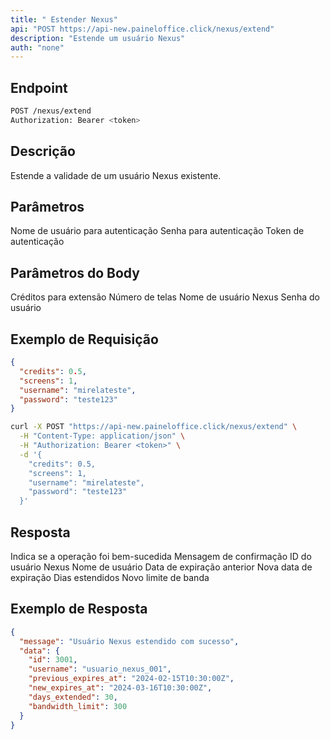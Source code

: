 ```yaml
---
title: " Estender Nexus"
api: "POST https://api-new.paineloffice.click/nexus/extend"
description: "Estende um usuário Nexus"
auth: "none"
---
```


## Endpoint

<CodeGroup>

```bash Requisição
POST /nexus/extend
Authorization: Bearer <token>
```

</CodeGroup>

## Descrição

Estende a validade de um usuário Nexus existente.

## Parâmetros

<ParamField query="username" type="string" required>
  Nome de usuário para autenticação
</ParamField>

<ParamField query="password" type="string" required>
  Senha para autenticação
</ParamField>

<ParamField query="token" type="string" required>
  Token de autenticação
</ParamField>

## Parâmetros do Body

<ParamField body="credits" type="number" required>
  Créditos para extensão
</ParamField>

<ParamField body="screens" type="integer" required>
  Número de telas
</ParamField>

<ParamField body="username" type="string" required>
  Nome de usuário Nexus
</ParamField>

<ParamField body="password" type="string" required>
  Senha do usuário
</ParamField>

## Exemplo de Requisição

<CodeGroup>

```json TryIt
{
  "credits": 0.5,
  "screens": 1,
  "username": "mirelateste",
  "password": "teste123"
}
```

```bash cURL
curl -X POST "https://api-new.paineloffice.click/nexus/extend" \
  -H "Content-Type: application/json" \
  -H "Authorization: Bearer <token>" \
  -d '{
    "credits": 0.5,
    "screens": 1,
    "username": "mirelateste",
    "password": "teste123"
  }'
```

</CodeGroup>

## Resposta

<ResponseField name="success" type="boolean">
  Indica se a operação foi bem-sucedida
</ResponseField>

<ResponseField name="message" type="string">
  Mensagem de confirmação
</ResponseField>

<ResponseField name="data" type="object">
  <Expandable title="properties">
    <ResponseField name="id" type="integer">
      ID do usuário Nexus
    </ResponseField>
    <ResponseField name="username" type="string">
      Nome de usuário
    </ResponseField>
    <ResponseField name="previous_expires_at" type="string">
      Data de expiração anterior
    </ResponseField>
    <ResponseField name="new_expires_at" type="string">
      Nova data de expiração
    </ResponseField>
    <ResponseField name="days_extended" type="integer">
      Dias estendidos
    </ResponseField>
    <ResponseField name="bandwidth_limit" type="integer">
      Novo limite de banda
    </ResponseField>
  </Expandable>
</ResponseField>

## Exemplo de Resposta

```json
{
  "message": "Usuário Nexus estendido com sucesso",
  "data": {
    "id": 3001,
    "username": "usuario_nexus_001",
    "previous_expires_at": "2024-02-15T10:30:00Z",
    "new_expires_at": "2024-03-16T10:30:00Z",
    "days_extended": 30,
    "bandwidth_limit": 300
  }
}
```
